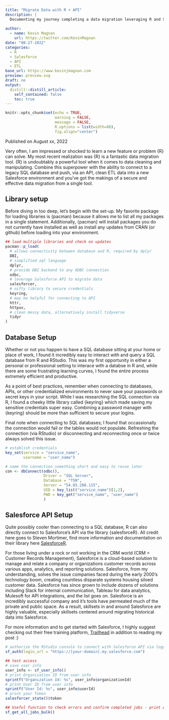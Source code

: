```yaml
---
title: "Migrate Data with R + API"
description: |
  Documenting my journey completing a data migration leveraging R and Salesforce's API.
  
author:
  - name: Kevin Magnan
    url: https://twitter.com/KevinMagnan
date: "08-27-2022"
categories:
  - R
  - Salesforce
  - API
  - ETL
base_url: https://www.kevinjmagnan.com
preview: preview.svg
draft: no
output:
  distill::distill_article:
    self_contained: false
    toc: true
---
```


```r
knitr::opts_chunk$set(echo = TRUE, 
                      warning = FALSE, 
                      message = FALSE,
                      R.options = list(width=80),
                      fig.align="center")
```

Published on August xx, 2022

Very often, I am impressed or shocked to learn a new feature or problem {R} can solve. My most recent realization was {R} is a fantastic data migration tool. {R} is undoubtably a powerful tool when it comes to data cleaning and manipulating. Combine this superpower with the ability to connect to a legacy SQL database and push, via an API, clean ETL data into a new Salesforce environment and you've got the makings of a secure and effective data migration from a single tool.

## Library setup

Before diving in too deep, let's begin with the set-up. My favorite package for loading libraries is {pacman} because it allows me to list all my packages in a single statement. Additionally, {pacman} will install packages you do not currently have installed as well as install any updates from CRAN (or github) before loading into your environment.

```r
## load multiple libraries and check on updates
pacman::p_load(
  # allows connectivity between database and R, required by dplyr
  DBI,
  # simplified sql language
  dplyr,
  # provide DBI backend to any ODBC connection
  odbc,
  # leverage Salesforce API to migrate data
  salesforcer,
  # nifty library to secure credentials
  keyring,
  # may be helpful for connecting to API
  httr,
  httpuv,
  # clean messy data, alternatively install tidyverse
  tidyr
)
```

## Database Setup

Whether or not you happen to have a SQL database sitting at your home or place of work, I found it incredibly easy to interact with and query a SQL database from R and RStudio. This was my first opportunity in either a personal or professional setting to interace with a databse in R and, while there are some frustrating learning curves, I found the entire process extremely efficient and productive. 

As a point of best practices, remember when connecting to databases, APIs, or other credentialized environments to never save your passwords or secret keys in your script. While I was researching the SQL connection via R, I found a cheeky little library called {keyring} which made saving my sensitive credentials super easy. Combining a password manager with {keyring} should be more than sufficient to secure your logins.

Final note when connecting to SQL databases; I found that occassionally the connection would fail or the tables would not populate. Refreshing the connection (via RStudio) or disconnecting and reconnecting once or twice always solved this issue.

```r
# establish credentials
key_set(service = "service_name",
        username = "user_name")

# name the connection something short and easy to reuse later
con <- dbConnect(odbc(),
                 Driver = "SQL Server", 
                 Database = "TSN",
                 Server = "54.85.208.115",
                 UID = key_list("service_name")[1,2],
                 PWD = key_get("service_name", "user_name")
                 )
```

## Salesforce API Setup

Quite possibly cooler than connecting to a SQL database, R can also directly connect to Salesforce's API via the library {salesforceR}. All credit here goes to Steven Mortimer, find more information and documentation on their library here [SalesforceR](https://stevenmmortimer.github.io/salesforcer/).

For those living under a rock or not working in the CRM world (CRM = Customer Records Management), Salesforce is a cloud-based solution to manage and relate a company or organizations customer records across various apps, analytics, and reporting solutions. Salesforce, from my understanding, solves the issue companies faced during the early 2000's technology boom, creating countless disparate systems housing siloed customer data. Salesforce has since grown to include dozens of solutions including Slack for internal communication, Tableau for data analytics, Mulesoft for API integrations, and the list goes on. Salesforce is an incredibly successful company and it's tools have permeated much of the private and public space. As a result, skillsets in and around Salesforce are highly valuable, especially skillsets centered around migrating historical data into Salesforce.

For more information and to get started with Salesforce, I highly suggest checking out their free training platform, [Trailhead](https://trailhead.salesforce.com/) in addition to reading my post :)

```r
# authorize the RStudio console to connect with Salesforce API via logging in with basic credentials or OAuth2.0
sf_auth(login_url = "https://[your-domain].my.salesforce.com")

## test access
# save user info
user_info <- sf_user_info()
# print Organization ID from user info 
sprintf("Organization Id: %s", user_info$organizationId)
# print User ID from user info 
sprintf("User Id: %s", user_info$userId)
# print your Token
salesforcer_state()$token

## Useful function to check errors and confirm completed jobs - print API bulk calls from your Salesforce connection
sf_get_all_jobs_bulk()
```







